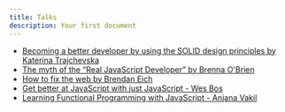```yaml
---
title: Talks
description: Your first document
---
```


- [Becoming a better developer by using the SOLID design principles by Katerina Trajchevska](https://www.youtube.com/watch?v=rtmFCcjEgEw)
- [The myth of the “Real JavaScript Developer” by Brenna O'Brien](https://www.youtube.com/watch?v=Xt5qpbiqw2g)
- [How to fix the web by Brendan Eich](https://www.youtube.com/watch?v=zlcnOr81lPc&list=PLTektvstDHecgS_5pW3JKSepAq8IGWgLE&index=1)
- [Get better at JavaScript with just JavaScript - Wes Bos](https://www.youtube.com/watch?v=pws4qzGn5ak&list=PLTektvstDHecgS_5pW3JKSepAq8IGWgLE&index=2&t=360s)
- [Learning Functional Programming with JavaScript - Anjana Vakil](https://www.youtube.com/watch?v=e-5obm1G_FY&t=1s)
